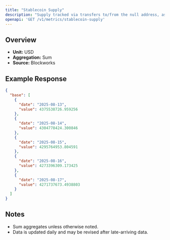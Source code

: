 ```yaml
---
title: "Stablecoin Supply"
description: "Supply tracked via transfers to/from the null address, as well as distinct issuance and redemption events for supported stablecoins. Circulating supply remove supply held in bridges, token treasuries, and known mint/burn addresses."
openapi: 'GET /v1/metrics/stablecoin-supply'
---
```


## Overview

- **Unit:** USD
- **Aggregation:** Sum
- **Source:** Blockworks

## Example Response

```json
{
  "base": [
    {
      "date": "2025-08-13",
      "value": 4375538726.959256
    },
    {
      "date": "2025-08-14",
      "value": 4304778424.300846
    },
    {
      "date": "2025-08-15",
      "value": 4295764953.804591
    },
    {
      "date": "2025-08-16",
      "value": 4273396309.173425
    },
    {
      "date": "2025-08-17",
      "value": 4271737673.4938803
    }
  ]
}
```

## Notes
- Sum aggregates unless otherwise noted.
- Data is updated daily and may be revised after late-arriving data.
